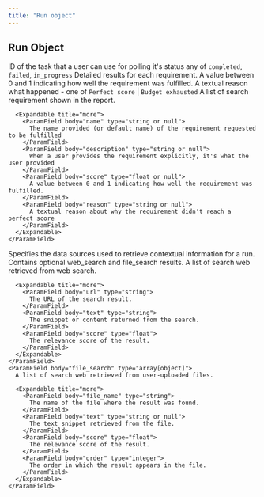 ```yaml
---
title: "Run object"
---
```


## Run Object

<ParamField body="id" type="string">
  ID of the task that a user can use for polling it's status
</ParamField>

<ParamField body="result" type="object or null">
</ParamField>

<ParamField body="status" type="string">
  any of <code>completed</code>, <code>failed</code>, <code>in_progress</code>
</ParamField>

<ParamField body="requirements_result" type="array[object]">
  Detailed results for each requirement.

  <Expandable title="more">
    <ParamField body="score" type="float or null">
      A value between 0 and 1 indicating how well the requirement was fulfilled.
    </ParamField>
    <ParamField body="finish_reason" type="string or null">
      A textual reason what happened - one of <code>Perfect score</code> | <code>Budget exhausted</code>
    </ParamField>
    <ParamField body="requirements" type="array[object]">
      A list of search requirement shown in the report.

      <Expandable title="more">
        <ParamField body="name" type="string or null">
          The name provided (or default name) of the requirement requested to be fulfilled
        </ParamField>
        <ParamField body="description" type="string or null">
          When a user provides the requirement explicitly, it's what the user provided
        </ParamField>
        <ParamField body="score" type="float or null">
          A value between 0 and 1 indicating how well the requirement was fulfilled.
        </ParamField>
        <ParamField body="reason" type="string or null">
          A textual reason about why the requirement didn't reach a perfect score
        </ParamField>
      </Expandable>
    </ParamField>
  </Expandable>
</ParamField>

<ParamField body="data_sources" type="object">
  Specifies the data sources used to retrieve contextual information for a run. Contains optional web_search and file_search results.

  <Expandable title="more">
    <ParamField body="web_search" type="array[object]">
      A list of search web retrieved from web search.

      <Expandable title="more">
        <ParamField body="url" type="string">
          The URL of the search result.
        </ParamField>
        <ParamField body="text" type="string">
          The snippet or content returned from the search.
        </ParamField>
        <ParamField body="score" type="float">
          The relevance score of the result.
        </ParamField>
      </Expandable>
    </ParamField>
    <ParamField body="file_search" type="array[object]">
      A list of search web retrieved from user-uploaded files.

      <Expandable title="more">
        <ParamField body="file_name" type="string">
          The name of the file where the result was found.
        </ParamField>
        <ParamField body="text" type="string or null">
          The text snippet retrieved from the file.
        </ParamField>
        <ParamField body="score" type="float">
          The relevance score of the result.
        </ParamField>
        <ParamField body="order" type="integer">
          The order in which the result appears in the file.
        </ParamField>
      </Expandable>
    </ParamField>
  </Expandable>
</ParamField>